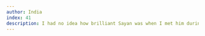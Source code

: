 ```yaml
---
author: India
index: 41
description: I had no idea how brilliant Sayan was when I met him during my first year as a grad student. All I knew was that he was a person who made academia seem like a brighter, funnier, and more interesting place....more like an intellectual playground than a stuffy institution of strict rules and hierarchies. He was irreverent (the first time I met him he was wearing a T-shirt that said 'I like the Pope, the Pope smokes dope') and cool (see: anarchy tattoo) while being enormously kind and unpretentious. May his memory be not only a blessing, but also a reminder for all of us to have fun with what we do and not take it all so seriously. I really liked Sayan and this is really sad. 
---
```

